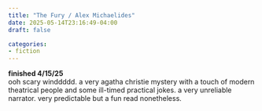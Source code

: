 ```yaml
---
title: "The Fury / Alex Michaelides"
date: 2025-05-14T23:16:49-04:00
draft: false

categories:
- fiction
---
```

**finished 4/15/25** \
ooh scary winddddd. a very agatha christie mystery with a touch of modern theatrical people and some ill-timed practical jokes. a very unreliable narrator. very predictable but a fun read nonetheless.
